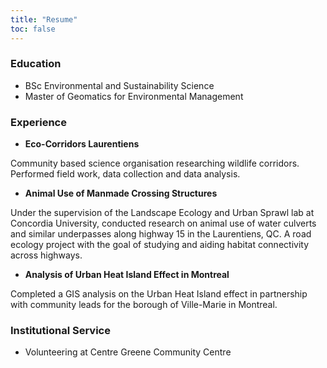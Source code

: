 ```yaml
---
title: "Resume"
toc: false
---
```


### Education

-   BSc Environmental and Sustainability Science
-   Master of Geomatics for Environmental Management

### Experience

-   **Eco-Corridors Laurentiens**

Community based science organisation researching wildlife corridors. Performed field work, data collection and data analysis. 

-   **Animal Use of Manmade Crossing Structures**

Under the supervision of the Landscape Ecology and Urban Sprawl lab at Concordia University, conducted research on animal use of water culverts and similar underpasses along highway 15 in the Laurentiens, QC. A road ecology project with the goal of studying and aiding habitat connectivity across highways. 

-   **Analysis of Urban Heat Island Effect in Montreal**

Completed a GIS analysis on the Urban Heat Island effect in partnership with community leads for the borough of Ville-Marie in Montreal. 

### Institutional Service

- Volunteering at Centre Greene Community Centre

